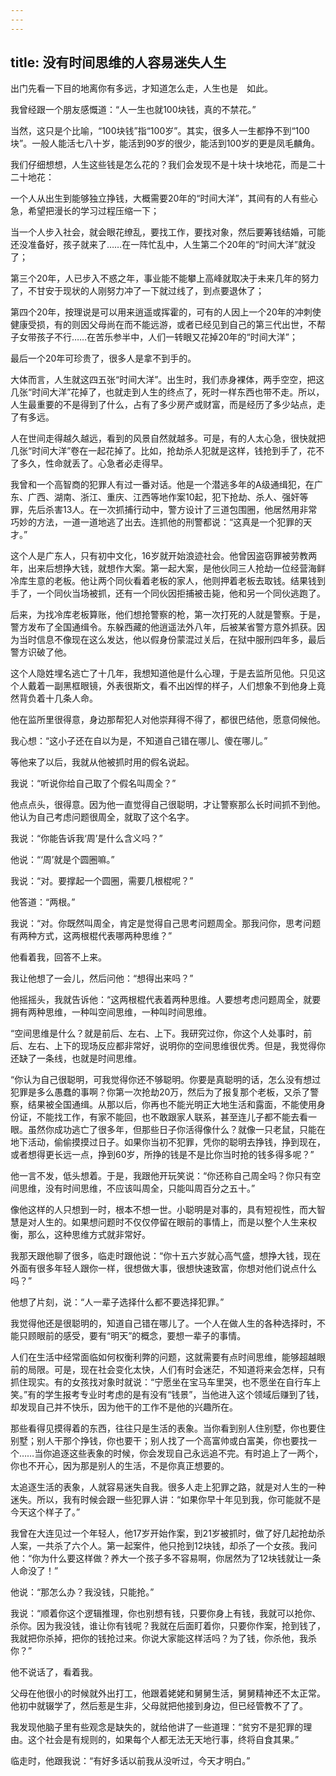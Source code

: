 ```yaml
---
---
---
```

title: 没有时间思维的人容易迷失人生
---




出门先看一下目的地离你有多远，才知道怎么走，人生也是 如此。

我曾经跟一个朋友感慨道：“人一生也就100块钱，真的不禁花。”

当然，这只是个比喻，“100块钱”指“100岁”。其实，很多人一生都挣不到“100块”。一般人能活七八十岁，能活到90岁的很少，能活到100岁的更是凤毛麟角。

我们仔细想想，人生这些钱是怎么花的？我们会发现不是十块十块地花，而是二十二十地花：

一个人从出生到能够独立挣钱，大概需要20年的“时间大洋”，其间有的人有些心急，希望把漫长的学习过程压缩一下；

当一个人步入社会，就会眼花缭乱，要找工作，要找对象，然后要筹钱结婚，可能还没准备好，孩子就来了……在一阵忙乱中，人生第二个20年的“时间大洋”就没了；

第三个20年，人已步入不惑之年，事业能不能攀上高峰就取决于未来几年的努力了，不甘安于现状的人刚努力冲了一下就过线了，到点要退休了；

第四个20年，按理说是可以用来逍遥或挥霍的，可有的人因上一个20年的冲刺使健康受损，有的则因父母尚在而不能远游，或者已经见到自己的第三代出世，不帮子女带孩子不行……在苦乐参半中，人们一转眼又花掉20年的“时间大洋”；

最后一个20年可珍贵了，很多人是拿不到手的。

大体而言，人生就这四五张“时间大洋”。出生时，我们赤身裸体，两手空空，把这几张“时间大洋”花掉了，也就走到人生的终点了，死时一样东西也带不走。所以，人生最重要的不是得到了什么，占有了多少房产或财富，而是经历了多少站点，走了有多远。

人在世间走得越久越远，看到的风景自然就越多。可是，有的人太心急，很快就把几张“时间大洋”卷在一起花掉了。比如，抢劫杀人犯就是这样，钱抢到手了，花不了多久，性命就丢了。心急者必走得早。

我曾和一个高智商的犯罪人有过一番对话。他是一个潜逃多年的A级通缉犯，在广东、广西、湖南、浙江、重庆、江西等地作案10起，犯下抢劫、杀人、强奸等罪，先后杀害13人。在一次抓捕行动中，警方设计了三道包围圈，他居然用非常巧妙的方法，一道一道地逃了出去。连抓他的刑警都说：“这真是一个犯罪的天才。”

这个人是广东人，只有初中文化，16岁就开始浪迹社会。他曾因盗窃罪被劳教两年，出来后想挣大钱，就想作大案。第一起大案，是他伙同三人抢劫一位经营海鲜冷库生意的老板。他让两个同伙看着老板的家人，他则押着老板去取钱。结果钱到手了，一个同伙当场被抓，还有一个同伙因拒捕被击毙，他和另一个同伙逃跑了。

后来，为找冷库老板算账，他们想抢警察的枪，第一次打死的人就是警察。于是，警方发布了全国通缉令。东躲西藏的他逍遥法外八年，后被某省警方意外抓获。因为当时信息不像现在这么发达，他以假身份蒙混过关后，在狱中服刑四年多，最后警方识破了他。

这个人隐姓埋名逃亡了十几年，我想知道他是什么心理，于是去监所见他。只见这个人戴着一副黑框眼镜，外表很斯文，看不出凶悍的样子，人们想象不到他身上竟然背负着十几条人命。

他在监所里很得意，身边那帮犯人对他崇拜得不得了，都很巴结他，愿意伺候他。

我心想：“这小子还在自以为是，不知道自己错在哪儿、傻在哪儿。”

等他来了以后，我就从他被抓时用的假名说起。

我说：“听说你给自己取了个假名叫周全？”

他点点头，很得意。因为他一直觉得自己很聪明，才让警察那么长时间抓不到他。他认为自己考虑问题很周全，就取了这个名字。

我说：“你能告诉我‘周’是什么含义吗？”

他说：“‘周’就是个圆圈嘛。”

我说：“对。要撑起一个圆圈，需要几根棍呢？”

他答道：“两根。”

我说：“对。你既然叫周全，肯定是觉得自己思考问题周全。那我问你，思考问题有两种方式，这两根棍代表哪两种思维？”

他看着我，回答不上来。

我让他想了一会儿，然后问他：“想得出来吗？”

他摇摇头，我就告诉他：“这两根棍代表着两种思维。人要想考虑问题周全，就要拥有两种思维，一种叫空间思维，一种叫时间思维。

“空间思维是什么？就是前后、左右、上下。我研究过你，你这个人处事时，前后、左右、上下的现场反应都非常好，说明你的空间思维很优秀。但是，我觉得你还缺了一条线，也就是时间思维。

“你认为自己很聪明，可我觉得你还不够聪明。你要是真聪明的话，怎么没有想过犯罪是多么愚蠢的事啊？你第一次抢劫20万，然后为了报复那个老板，又杀了警察，结果被全国通缉。从那以后，你再也不能光明正大地生活和露面，不能使用身份证，不能找工作，有家不能回，也不敢跟家人联系，甚至连儿子都不能去看一眼。虽然你成功逃亡了很多年，但那些日子你活得像什么？就像一只老鼠，只能在地下活动，偷偷摸摸过日子。如果你当初不犯罪，凭你的聪明去挣钱，挣到现在，或者想得更长远一点，挣到60岁，所挣的钱是不是比你当时抢的钱多得多呢？”

他一言不发，低头想着。于是，我跟他开玩笑说：“你还称自己周全吗？你只有空间思维，没有时间思维，不应该叫周全，只能叫周百分之五十。”

像他这样的人只想到一时，根本不想一世。小聪明是对事的，具有短视性，而大智慧是对人生的。如果想问题时不仅仅停留在眼前的事情上，而是以整个人生来权衡，那么，这种思维方式就非常好。

我那天跟他聊了很多，临走时跟他说：“你十五六岁就心高气盛，想挣大钱，现在外面有很多年轻人跟你一样，很想做大事，很想快速致富，你想对他们说点什么吗？”

他想了片刻，说：“人一辈子选择什么都不要选择犯罪。”

我觉得他还是很聪明的，知道自己错在哪儿了。一个人在做人生的各种选择时，不能只顾眼前的感受，要有“明天”的概念，要想一辈子的事情。

人们在生活中经常面临如何权衡利弊的问题，这就需要有点时间思维，能够超越眼前的局限。可是，现在社会变化太快，人们有时会迷茫，不知道将来会怎样，只有抓住现实。有的女孩找对象时就说：“宁愿坐在宝马车里哭，也不愿坐在自行车上笑。”有的学生报考专业时考虑的是有没有“钱景”，当他进入这个领域后赚到了钱，却发现自己并不快乐，因为他干的工作不是他的兴趣所在。

那些看得见摸得着的东西，往往只是生活的表象。当你看到别人住别墅，你也要住别墅；别人干那个挣钱，你也要干；别人找了一个高富帅或白富美，你也要找一个……当你追逐这些表象的时候，你会发现自己永远追不完。有时追上了一两个，你也不开心，因为那是别人的生活，不是你真正想要的。

太追逐生活的表象，人就容易迷失自我。很多人走上犯罪之路，就是对人生的一种迷失。所以，我有时候会跟一些犯罪人讲：“如果你早十年见到我，你可能就不是今天这个样子了。”

我曾在大连见过一个年轻人，他17岁开始作案，到21岁被抓时，做了好几起抢劫杀人案，一共杀了六个人。第一起案件，他只抢到12块钱，却杀了一个女孩。我问他：“你为什么要这样做？养大一个孩子多不容易啊，你居然为了12块钱就让一条人命没了！”

他说：“那怎么办？我没钱，只能抢。”

我说：“顺着你这个逻辑推理，你也别想有钱，只要你身上有钱，我就可以抢你、杀你。因为我没钱，谁让你有钱呢？我就在后面盯着你，只要你作案，抢到钱了，我就把你杀掉，把你的钱抢过来。你说大家能这样活吗？为了钱，你杀他，我杀你？”

他不说话了，看着我。

父母在他很小的时候就外出打工，他跟着姥姥和舅舅生活，舅舅精神还不太正常。他初中就辍学了，然后惹是生非，父母就把他接到身边，但已经管教不了了。

我发现他脑子里有些观念是缺失的，就给他讲了一些道理：“贫穷不是犯罪的理由。这个社会是有规则的，如果每个人都无法无天地行事，终将自食其果。”

临走时，他跟我说：“有好多话以前我从没听过，今天才明白。”
